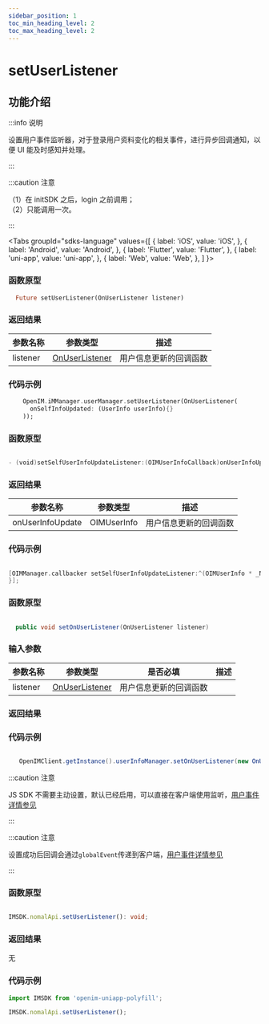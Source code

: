 ```yaml
---
sidebar_position: 1
toc_min_heading_level: 2
toc_max_heading_level: 2
---
```


# setUserListener

## 功能介绍

:::info 说明

设置用户事件监听器，对于登录用户资料变化的相关事件，进行异步回调通知，以便 UI 能及时感知并处理。

:::

:::caution 注意

（1）在 initSDK 之后，login 之前调用；  
（2）只能调用一次。

:::

<Tabs
groupId="sdks-language"
values={[
{ label: 'iOS', value: 'iOS', },
{ label: 'Android', value: 'Android', },
{ label: 'Flutter', value: 'Flutter', },
{ label: 'uni-app', value: 'uni-app', },
{ label: 'Web', value: 'Web', },
]
}>

<TabItem value="Flutter">

### 函数原型

```dart showLineNumbers
  Future setUserListener(OnUserListener listener)
```

### 返回结果

| 参数名称         | 参数类型    | 描述                   |
| ---------------- | ----------- | ---------------------- |
| listener | [OnUserListener](docs/sdks/Listener/UserListener.mdx) | 用户信息更新的回调函数 |

### 代码示例

```dart showLineNumbers
    OpenIM.iMManager.userManager.setUserListener(OnUserListener(
      onSelfInfoUpdated: (UserInfo userInfo){}
    ));
```


</TabItem>

<TabItem value="iOS">

### 函数原型

```swift

- (void)setSelfUserInfoUpdateListener:(OIMUserInfoCallback)onUserInfoUpdate;

```

### 返回结果

| 参数名称         | 参数类型    | 描述                   |
| ---------------- | ----------- | ---------------------- |
| onUserInfoUpdate | OIMUserInfo | 用户信息更新的回调函数 |

### 代码示例

```swift showLineNumbers

[OIMManager.callbacker setSelfUserInfoUpdateListener:^(OIMUserInfo * _Nullable userInfo) {
}];

```

</TabItem>

<TabItem value="Android">

### 函数原型

```java showLineNumbers

  public void setOnUserListener(OnUserListener listener)

```

### 输入参数

| 参数名称 | 参数类型 | 是否必填 | 描述    |
| -------- | -------- | -------- | ------- |
| listener | [OnUserListener](docs/sdks/Listener/UserListener.mdx) | 用户信息更新的回调函数 |

### 返回结果


### 代码示例

```java showLineNumbers

   OpenIMClient.getInstance().userInfoManager.setOnUserListener(new OnUserListener(){...})

```

</TabItem>

<TabItem value="Web">

:::caution 注意

JS SDK 不需要主动设置，默认已经启用，可以直接在客户端使用监听，[用户事件详情参见](docs/sdks/Listener/UserListener.mdx)

:::

</TabItem>

<TabItem value="uni-app">

:::caution 注意

设置成功后回调会通过`globalEvent`传递到客户端，[用户事件详情参见](docs/sdks/Listener/UserListener.mdx)

:::

### 函数原型

```ts

IMSDK.nomalApi.setUserListener(): void;

```

### 返回结果

无

### 代码示例

```js showLineNumbers
import IMSDK from 'openim-uniapp-polyfill';

IMSDK.nomalApi.setUserListener();
```

</TabItem>

</Tabs>
